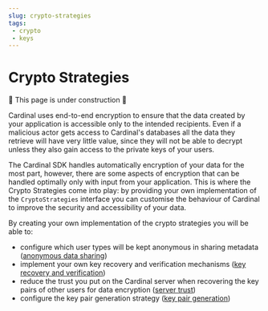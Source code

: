 ```yaml
---
slug: crypto-strategies
tags:
 - crypto
 - keys
---
```

# Crypto Strategies

:construction: This page is under construction :construction:

Cardinal uses end-to-end encryption to ensure that the data created by your application is accessible only to the intended
recipients.
Even if a malicious actor gets access to Cardinal's databases all the data they retrieve will have very little value, since
they will not be able to decrypt unless they also gain access to the private keys of your users.

The Cardinal SDK handles automatically encryption of your data for the most part, however, there are some aspects of
encryption that can be handled optimally only with input from your application.
This is where the Crypto Strategies come into play: by providing your own implementation of the `CryptoStrategies`
interface you can customise the behaviour of Cardinal to improve the security and accessibility of your data.

By creating your own implementation of the crypto strategies you will be able to:
- configure which user types will be kept anonymous in sharing metadata ([anonymous data sharing](#anonymous-data-sharing))
- implement your own key recovery and verification mechanisms ([key recovery and verification](#key-recovery-and-verification))
- reduce the trust you put on the Cardinal server when recovering the key pairs of other users for data encryption  ([server trust](#server-trust))
- configure the key pair generation strategy ([key pair generation](#key-pair-generation))

<!--
## Anonymous data sharing

When a user shares an entity with another user the Cardinal SDK will create some "sharing metadata" which is essential for:
- decryption of the entity on the client side.
- access control on the server side.

In Cardinal we call this kind of metadata a delegation and each delegation is from a *delegator* (the user sharing the
data) to a *delegate* (the user gaining access to the data through the delegation).
Both delegator and delegate are data owners in your application (e.g. patients or `healthcare parties`), and either of them can be
*explicit* or *anonymous*. You can configure which data owners will be anonymous or explicit by implementing the
`dataOwnerRequiresAnonymousDelegation` method in the `CryptoStrategies`.

:::info

If you are using the "Simple" crypto strategies implementation, by default only patients will be *anonymous* data
owners, while `healthcare parties` and devices  will be *explicit* data owners.

:::

The most visible difference between explicit and pseudo-anonymised data owners is that explicit data owners have their id stored
in clear in the sharing metadata, while the id of pseudo-anonymised data owner does not appear in clear in any metadata.

:::info

Additionally, the *explicit* or *anonymous* nature of a data owner will change the default values of the `author` and
`responsible` fields of the entities created by the data owner.

When a data owner creates an entity the Cardinal SDK will automatically fill the values for author and responsible. For
explicit data owners these will be the user and data owner id of the creator, respectively, while for anonymous data
owners these will be `*`.

:::

### Why is it necessary?

In Cardinal the link between medical data and the patient it refers to is encrypted.
However, if you treat patients as explicit data owners, you risk leaking this link: this is because in most applications
it is safe to assume that if a piece of data is shared with a patient then the data refers to that patient (or at the
very least to a close relative).
Therefore, having delegation with the patient id in clear in an entity is equivalent to having a cleartext `refersTo`
link in the medical data.


But why do we need to hide the link between medical data and patients, if the medical data itself is encrypted?

The reason is that actually you can't encrypt all data in Cardinal: while most details of medical data are encrypted, your
application may need to use tags or codes to organise data. If you want to search for data having some specific tag/code,
then these values need to be readable by the Cardinal server, and therefore they must be unencrypted.


Therefore, depending on the kind of tags/codes you use in your application, having a clear link between medical data and
patient could be detrimental to the privacy of your users.


For example, suppose you are developing a medical device that reads various vital sign of your users, analyzes them and
then determines the chances of the user suffering a certain health issue in the future. In this case the vitals reading
will be encrypted, but maybe you want to be able to easily find the users with high risk, so you add a code with the
risk class to the entity.


For example, suppose you are developing an EHR application, and you want to be able to group the observations/condition
by the kind of disease that was identified. For this purpose you add SNOMED CT codes such as blood disease (414022008)
or hearth disease (56265001) to the entities' codes. In this case the details of the observations/conditions will be
encrypted, but the SNOMED CT codes will be stored in clear.

The unencrypted tags in the data samples observations/conditions give
away some limited, but still sensitive information about the patient, and therefore you should be careful to not leak
the link between the patient and the data.

:::note

This does not mean that if you don't use pseudo-anonymised data owners then anyone will be able to infer some information about
your users from the tags and the sharing metadata, since the Cardinal server will still enforce access control.

:::

In conclusion the pseudo-anonymised data owners serve two main purposes:
- Provide an extra layer of protection in case of unauthorized access to the database.
- Allow you to safely share medical data with the patients and with other data owners that should not be allowed to
identify the patients that the data refers to (e.g. for the purpose of clinical research).

[//]: # (TODO: we need to allow in the simplified SDKs to share only entity without link)

### Why not always use pseudo-anonymised data owners? - The cost of anonymity

Anonymous data sharing is great for the privacy of your users, but it comes at a cost, especially when it comes to
access control.

Access control for *explicit* data owners is straightforward: is there a delegation for you? If yes, then you have
access, otherwise you don't.

For *anonymous* data owners, the access control is more complex, since in order to protect the data owners'
privacy the Cardinal server can't know or decrypt in any way the ids of *anonymous* data owners with access to the entity.
The solution we use in Cardinal consists in using a special password in the delegation that only the delegator or
delegate of the delegation know. We call this password an *access control key* (AC key).

:::info

The AC keys are 16 bytes long, and are derived from a secret randomly generated by the Cardinal SDK and a constant that
depends on the type of entity they are used in.

Since these keys are not related to the encryption keys used to encrypt the data, they can be safely shared with the
Cardinal server.

:::

The issue with this approach is that since each AC key can only be known by a specific delegator and delegate pair, we
have a key for each possible pair (although only pairs were at least one of the two is a pseudo-anonymised data owner will
actually be used).

Additionally, a user can't know in advance which AC key he should use to retrieve (or search for) an entity, therefore
pseudo-anonymised data owners will have to send ALL their keys for each request that uses delegation-based access control. For
this purpose the SDK will keep a cache of all the AC keys of the user.

:::note

The cache of AC keys is created automatically on instantiation of the SDK, and is NOT updated automatically.

If another data owner shares data with the user for the first time the user will not be allowed to access the data until
this cache is refreshed through the `cryptoApi.forceReload` method.

:::

The amount of AC keys that a pseudo-anonymised data owner will use is proportional to the number of data owners involved in a
sharing relationship with him (as delegator or as delegate, regardless of the explicit/anonymous nature of the other
data owner).
Additionally, this number is also proportional to the number of key pairs that the data owner has: if the data owner
loses key pairs and creates new one he will have to create new AC keys. As a security measure this is the case even if
the data owner has regained access to his old data through the give-access-back mechanism.

Although there is no theoretical limit to the number of AC keys that a user can have, there is a practical limit due to
the need for a cache of all AC keys on the client side and having to send all the keys on most requests.
For this reason patients are usually good candidate for pseudo-anonymised data owners, since they are usually going to share
data with at most ~10 other data owners and virtually never with more than 100.
On the contrary in some applications HCP users will have to share data with thousands or even tens of thousands of other
users (e.g. a general practitioner sharing prescriptions directly with the patient), and therefore they are not good
candidates for pseudo-anonymised data owners.

:::note

Since the amount of AC keys is also proportional to the number of key pairs of data owners, you should avoid creating
new key-pairs and instead try to recover the old ones whenever possible.

You can learn more about key recovery in the [key recovery and verification](#key-recovery-and-verification) section.

:::

### Implementation recommendations

- Our recommendation is to have `healthcare parties` as explicit data owners and patients as pseudo-anonymised data owners. For
  medical devices it depends on your application: if a device is associated only a few patients (i.e. it is easy to draw
  a connection from a device to a patient) it should be anonymous; on the contrary, if the device can't be easily
  associated to patients it should be explicit.
- The implementation of the `dataOwnerRequiresAnonymousDelegation` method must be consistent across all instances of
  your application, otherwise data owners may not be able to access all their data. This must be the case also if you
  offer different types of applications for `healthcare parties and patients that use the same database.
- Changing the *explicit* or *anonymous* nature of data owners would require to change all the data of the affected data
  owners, and particularly in case of migration from *anonymous* to *explicit* data owners also access to the key-pairs
  of said data owners. This operation is not officially supported by the Cardinal SDK, therefore, you should carefully
  which data owners should be *anonymous* and which should be *explicit* before releasing your application.

[//]: # (TODO Link between anonymous patient and explicit hcp is not encrypted. Usually this is not a problem, but in case)
[//]: # (of a clinic with different types of specialists it could be. Solution: general "receptionist" creating the patient and)
[//]: # (sharing with the organisation. Do we need to add some more details about this?)

## Key Recovery and Verification

End-to-end encryption is great to protect the data of your users from unauthorised access, but it also means that if
your users lose their private keys they will lose access to their data as well!

The Cardinal SDK provides some data and key recovery mechanisms, but it would always be better if you also provide a
custom recovery method that fits your application.
For example, you could allow your users to save their private key in a file, encrypted by a custom password.

In order to use custom key recovery in your application you will have to implement the methods `notifyKeyPairGeneration`
and `recoverAndVerifyKeys` of the crypto strategies interface.
When the SDK determines that a new key pair should be generated it will call the `notifyKeyPairGeneration` method of
the crypto strategies, allowing you to prompt the user to save the key for future recovery.
When instead the SDK realises that a key pair for the logged data owner is not available on the device it will call the
`recoverAndVerifyKeys`, which allows you to prompt the user to load the key he saved in the past.

## Server trust

In order to allow your users to share the encrypted data with other users the Cardinal SDK needs to know the public keys of
the users.
The SDK will automatically retrieve the public keys of the users from the Cardinal server, but how can you be sure that the
public keys you are retrieving are the real public keys of the user?
If the Cardinal server got compromised the attacker could trick your users to share data with him instead of the intended
recipient.

You can be assured that we are doing our best to protect our servers, but if you want to be extra safe you can reduce
the trust you put in the Cardinal server by verifying the public keys of the users yourself, by implementing the
`verifyDelegatePublicKeys` of the crypto strategies interface.

When a user is about to share data with a new delegate user (*for the first time only*) the SDK will retrieve the public
key of the delegate user from the Cardinal server and call the `verifyDelegatePublicKeys` method of the crypto strategies.
You can then prompt the user to verify that the public key is correct using some external verification method and return
the result to the SDK.

Like for key recovery you can choose the verification method that best fits your application. For example, you could ask
the user to check the public key on the website of the doctor/clinic, or you could ask the user to scan a QR code
generated by the delegate user app.

:::note

Although not directly related to the crypto strategies, this concept of trust also applies to the give-access-back
mechanisms explained in the [how-to on a user losing his key](../how-to/how-to-authenticate-a-user/how-to-manage-lost-key#give-access-back-to-another-data-owner):
whenever you share data with a user you should verify that the user has actually made a request for access back, and that
the public key you received is really the new public key of the user.

:::

### Verification of own recovered keys

As previously mentioned Cardinal has some built-in mechanisms to recover the keys of your users.
Similarly to public keys, however, if Cardinal gets compromised the attacker may trick your user into "recovering" a key
pair which is actually controlled by the attacker, resulting in the attacker having access to all data encrypted with
such pair.

To prevent this from happening the Cardinal SDK will only use keys recovered through Cardinal means for decryption of existing
data and NOT for the encryption of new data unless the user verifies the keys through the `recoverAndVerifyKeys` method
(custom key recovery and key verification are done by the same method).

:::note

This means that if a key pair is recovered through Cardinal means and the user does not verify it, then new AC keys
will be generated for the user, which as explained in the section on [anonymous data sharing](#anonymous-data-sharing)
is detrimental to the performances of the application for *anonymous* data owners.

:::

Key verification is generally not as important as recovery, since it has no impact on the availability of data, however
it is much simpler to implement and use verification rather than recovery.
This is because verification only requires for the user to confirm that a certain public key belongs to a pair that he
has generated in the past.
Since the public key is not sensitive information it can be stored in clear or even printed, making it much easier for
the user to verify it.

Finally, key verification can also be applied to missing keys that are not recovered by Cardinal or by your custom recovery
method. Verifying a public key, even if the corresponding private key is missing, can help the Cardinal SDK to generate
recovery data that could potentially be used to recover other key pairs in the future.

## Simple crypto strategies

The Cardinal SDK provides a default implementation of the crypto strategies interface, the `SimpleCryptoStrategies`.

You can use the `SimpleCryptoStrategies` to kickstart the development of your application, but you should always replace
them with a real custom implementation before releasing your application.

The `SimpleCryptoStrategies` do not provide any key recovery mechanism by themselves and fully trust the Cardinal server
(no key verification is done). You can also pass in input some key pairs which you think may not be available on the
device, so they will be considered as recovered, but this is not necessary.
-->
